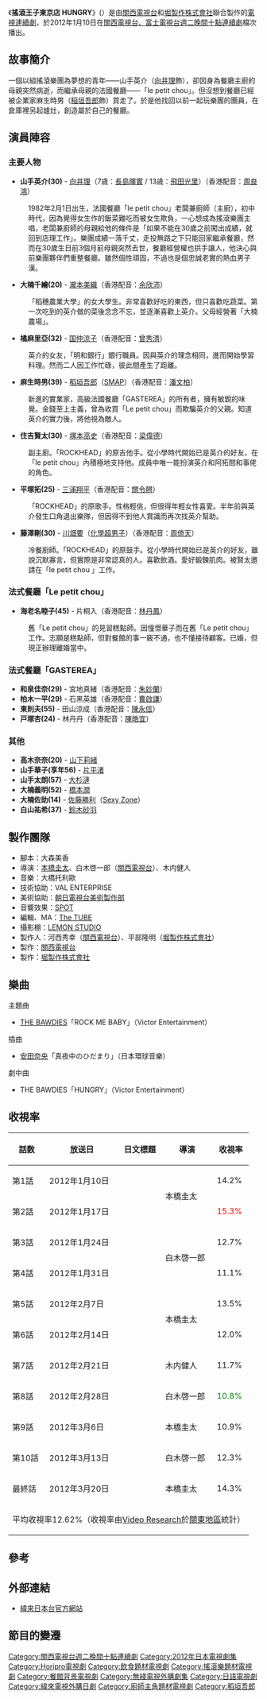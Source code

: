 {{noteTA 
|1=zh-hk:搖滾大廚;zh-tw:搖滾王子東京店 HUNGRY
}}

{{電視節目資訊框
| 名稱       = 搖滾王子東京店 HUNGRY
| 原名       = {{lang|ja|ハングリー！}}
| 圖片       = 
| 圖說       = 
| 類型       = [[料理|料理]]、[[愛情|愛情]]
| 導演       = [[本橋圭太|本橋圭太]]、[[白木啓一郎|白木啓一郎]]、[[木内健人|木内健人]]
| 編劇       = [[大森美香|大森美香]]
| 發展       = 
| 演出       = [[向井理|向井理]]、[[瀧本美織|瀧本美織]]、[[国仲涼子|国仲涼子]]、[[稲垣吾郎|稲垣吾郎]]等
| 主題曲     =  [[THE_BAWDIES|THE BAWDIES]]「 ROCK ME BABY」
| 國家       = {{JPN}}
| 地區       = {{JPN}}
| 語言       = [[日語|日語]]
| 季數       = 1
| 集數       = 11
| 製片人     = 河西秀幸（[[關西電視台|關西電視台]]）、平部隆明（[[Horipro|堀製作株式會社]]）
| 外景       = {{JPN}}
| 每集長     = 54分鐘<br />（週二 22:00 - 22:54）
| 頻道       = [[關西電視台|關西電視台]]
| 電視網     = [[關西電視台|關西電視台]]
| 音訊制式   = [[立體聲|立體聲]]
| 首播國家={{JPN}}
| 開始       = 2012年1月10日
| 結束       = 2012年3月20日
| 首播國家1= {{TWN}}
| 頻道1  = [[緯來日本台|緯來日本台]]
| 開始1    = 2012年7月17日
| 結束1    = 2012年7月31日
| 相關劇集   = 
| 首播國家2= {{HK}}
| 頻道2  = [[J2|J2]]
| 開始2    = 2012年9月22日
| 結束2    = 2012年12月1日
| 港澳名稱     = 搖滾-{大}-廚
| 台灣名稱     = 搖滾王-{子}-東京店 HUNGRY
| 中國大陸名稱 = 
| 馬新名稱     = 
| imdb_id    = 
| tv_com_id  =
| 官方網站   = http://www.ktv.jp/hungry/{{dead link|date=2017年11月 |bot=InternetArchiveBot |fix-attempted=yes }} 
}}
《'''搖滾王子東京店 HUNGRY'''》({{lang-ja|ハングリー!}}）是由[[關西電視台|關西電視台]]和[[Horipro|堀製作株式會社]]聯合製作的[[日本电视剧|電視連續劇]]，於2012年1月10日在[[關西電視台、富士電視台週二晚間十點連續劇|關西電視台、富士電視台週二晚間十點連續劇]]檔次播出。

== 故事簡介 ==
一個以組搖滾樂團為夢想的青年——山手英介（[[向井理|向井理]]飾），卻因身為餐廳主廚的母親突然病逝，而繼承母親的法國餐廳——「le petit chou」。但沒想到餐廳已經被企業家麻生時男（[[稲垣吾郎|稲垣吾郎]]飾）買走了。於是他找回以前一起玩樂團的團員，在倉庫裡另起爐灶，創造屬於自己的餐廳。

== 演員陣容 ==
=== 主要人物 ===
*'''山手英介(30)''' - [[向井理|向井理]]（7歳：[[長島暉實|長島暉實]] / 13歳：[[飛田光里|飛田光里]]）（香港配音：[[周良鴻|周良鴻]]）
: 1982年2月1日出生，法國餐廳「le petit chou」老闆兼廚師（主廚），初中時代，因為覺得女生作的飯菜難吃而被女生欺負，一心想成為搖滾樂團主唱，老闆兼廚師的母親給他的條件是「如果不能在30歲之前闖出成績，就回到店理工作」。樂團成績一落千丈，走投無路之下只能回家繼承餐廳，然而在30歲生日前3個月前母親突然去世，餐廳經營權也拱手讓人，他決心與前樂團夥伴們重整餐廳。雖然個性頑固，不過也是個忠誠老實的熱血男子漢。
*'''大楠千繪(20)''' - [[瀧本美織|瀧本美織]]（香港配音：[[余欣沛|余欣沛]]）
: 「稻穗農業大學」的女大學生。非常喜歡好吃的東西，但只喜歡吃蔬菜。第一次吃到的英介做的菜後念念不忘，並逐漸喜歡上英介。父母經營著「大楠農場」。
*'''橘麻里亞(32)''' - [[国仲涼子|国仲涼子]]（香港配音：[[曾秀清|曾秀清]]）
: 英介的女友，「明和銀行」銀行職員。因與英介的理念相同，進而開始學習料理。然而二人因工作忙碌，彼此間產生了距離。
*'''麻生時男(39)''' - [[稻垣吾郎|稻垣吾郎]]（[[SMAP|SMAP]]）（香港配音：[[潘文柏|潘文柏]]）
: 新進的實業家，高級法國餐廳「GASTEREA」的所有者，擁有敏銳的味覺。金錢至上主義，曾為收買「Le petit chou」而欺騙英介的父親。知道英介的實力後，將他視為敵人。
*'''住吉賢太(30)''' - [[塚本高史|塚本高史]]（香港配音：[[梁偉德|梁偉德]]）
: 副主廚。「ROCKHEAD」的原吉他手。從小學時代開始已是英介的好友，在「le petit chou」內積極地支持他。成員中唯一能扮演英介和阿拓間和事佬的角色。
*'''平塚拓(25)''' - [[三浦翔平|三浦翔平]]（香港配音：[[關令翹|關令翹]]）
: 「ROCKHEAD」的原歌手。性格輕佻，但很得年輕女性喜愛。半年前與英介發生口角退出樂隊，但因得不到他人賞識而再次找英介幫助。
*'''藤澤剛(30)''' - [[川畑要|川畑要]]（[[化學超男子|化學超男子]]）（香港配音：[[周倚天|周倚天]]）
: 冷餐廚師。「ROCKHEAD」的原鼓手。從小學時代開始已是英介的好友，雖說沉默寡言，但實際是非常認真的人。喜歡飲酒。愛好鍛鍊肌肉。被賢太邀請在「le petit chou 」工作。

=== 法式餐廳「Le petit chou」 ===
*'''海老名睦子(45)''' - 片桐入（香港配音：[[林丹鳳|林丹鳳]]）
: 舊「Le petit chou」的見習糕點師。因憧憬華子而在舊「Le petit chou」工作。志願是糕點師，但對餐館的事一竅不通，也不懂接待顧客。已婚，但現正辦理離婚當中。

=== 法式餐廳「GASTEREA」 ===
*'''和泉佳奈(29)''' - 宮地真緒（香港配音：[[朱妙蘭|朱妙蘭]]）
*'''柏木一平(29)''' - 石黑英雄（香港配音：[[曹啟謙|曹啟謙]]）
*'''東則夫(55)''' - 田山涼成（香港配音：[[陳永信|陳永信]]）
*'''戸塚杏(24)''' - 林丹丹（香港配音：[[陳皓宜|陳皓宜]]）

=== 其他 ===
*'''高木奈奈(20)''' - [[山下莉緒|山下莉緒]]
*'''山手華子(享年56)''' - [[片平渚|片平渚]] 
*'''山手太朗(57)''' - [[大杉漣|大杉漣]]
*'''大楠義明(52)''' - [[橋本潤|橋本潤]]
*'''大楠佐助(14)''' - [[佐藤勝利|佐藤勝利]]（[[Sexy_Zone|Sexy Zone]]）
*'''白山祐希(37)''' - [[鈴木砂羽|鈴木砂羽]]

== 製作團隊 ==
*腳本：大森美香
*導演：[[本橋圭太|本橋圭太]]、白木啓一郎（[[關西電視台|關西電視台]]）、木内健人
*音樂：大橋托利歐
*技術協助：VAL ENTERPRISE
*美術協助：[[朝日電視台美術製作部|朝日電視台美術製作部]]
*音響效果：[[SPOT|SPOT]]
*編輯、MA：[[The_TUBE|The TUBE]]
*攝影棚：[[LEMON_STUDIO|LEMON STUDIO]]
*製作人：河西秀幸（[[關西電視台|關西電視台]]）、平部隆明（[[堀製作株式會社|堀製作株式會社]]）
*製作：[[關西電視台|關西電視台]]
*製作：[[堀製作株式會社|堀製作株式會社]]

== 樂曲 ==
; 主題曲 
* [[THE_BAWDIES|THE BAWDIES]]「ROCK ME BABY」（Victor Entertainment）
; 插曲
* [[安田奈央|安田奈央]]「真夜中のひだまり」（日本環球音樂）
; 劇中曲
*THE BAWDIES「HUNGRY」（Victor Entertainment）

== 收視率 ==
{| class="wikitable" style="text-align:center;"
|-
!話数!!放送日!!日文標題!!導演!!收視率
|-
|第1話||2012年1月10日||{{lang|ja|超ドSシェフ誕生…満足させてやる!}}||rowspan="2"|本橋圭太||14.2%
|-
|第2話||2012年1月17日||{{lang|ja|ライバル店に宣戦布告！…が、閉店の危機。遂にお客が！}}||<font color=red>15.3%</font>
|-
|第3話||2012年1月24日||{{lang|ja|裏切り者の元バンドメンバーがきた! 手ごわい大女優もきた!}}||rowspan="2"|白木啓一郎||12.7%
|-
|第4話||2012年1月31日||{{lang|ja|オマール海老で真剣勝負だ!恋は涙の味だ…}}||11.1%
|-
|第5話||2012年2月7日||{{lang|ja|悪戦苦闘!子供を飯で変えてやる!}}||rowspan="2"|本橋圭太||13.5%
|-
|第6話||2012年2月14日||{{lang|ja|存続危機!アイツと遂に一世一代の勝負}}||12.0%
|-
|第7話||2012年2月21日||{{lang|ja|覆面調査員は見た!友情と恋亀裂!店は分裂}}||木内健人||11.7%
|-
|第8話||2012年2月28日||{{lang|ja|別れの時!宿敵の甘い誘惑…}}||白木啓一郎||<font color=green>10.8%</font>
|-
|第9話||2012年3月6日||{{lang|ja|まさか!結婚式で料理対決だ!}}||本橋圭太||10.9%
|-
|第10話||2012年3月13日||{{lang|ja|最後の客を最高の仲間と}}||白木啓一郎||12.3%
|-
|最終話||2012年3月20日||{{lang|ja|空腹が人を幸せにする!俺の料理を食ってくれ}}||本橋圭太||14.3%
|-
!colspan="6"|平均收視率12.62%（收視率由[[Video_Research|Video Research]]於[[關東地方|關東地區]]統計）
|}

==參考==
{{reflist}}

==外部連結==
*[http://japan.videoland.com.tw/channel/hungry/index.html 緯來日本台官方網站]{{Wayback|url=http://japan.videoland.com.tw/channel/hungry/index.html |date=20130110111525 }}

==節目的變遷==
{{電視節目的變遷|
電視台={{JPN}}[[關西電視台|關西電視台]]・[[富士電視網|富士電視網]]系|
播放檔次=[[關西電視台、富士電視台週二晚間十點連續劇|週二22點的電視連續劇]]|
節目名稱=Hungry！<br />（2012.01.10 - 2012.03.20）|
上一節目=[[HUNTER～那些女子、賞金獵人～|HUNTER～那些女子、賞金獵人～]]<br />（2011.10.11 - 2011.12.13）|
下一節目=[[37歲成為醫生的我〜實習醫生的純情故事〜|37歲成為醫生的我〜實習醫生的純情故事〜]]<br />（2012.04.10 - 2012.06.19）|
}}
{{電視節目的變遷
|電視台={{flagicon|Taiwan}} [[緯來日本台|緯來日本台]]
|播放檔次= 週一至週五 21:00－22:00
|節目名稱=搖滾王子東京店HUNGRY<br />（2012.07.17 - 2012.07.31）
|上一節目=[[LUCKY_7_女王偵探社|LUCKY 7 女王偵探社]]<br />（2012.07.03 - 2012.07.16）
|下一節目=[[美女沒人愛|美女沒人愛]]<br />（2012.08.01 - 2012.08.14）
}}
{{電視節目的變遷
|電視台= {{flagicon|HK}} 香港 [[無綫電視|無綫電視]][[J2台|J2台]]
|播放檔次= 星期六 21:35－22:35<br />9月22日 21:35-22:50<br />12月1日 21:35-22:45
|節目名稱= 搖滾大廚<br />（2012.09.22 - 2012.12.01）
|上一節目= [[推理要在晚餐後#電視劇|推理要在晚餐後]]<br />（2012.07.07 - 2012.09.15）
|下一節目= [[女管家三田|女管家三田]]<br />（2012.12.08 - 2013.03.02）
|2播放檔次= 星期一至五 14:00 - 15:00<br />5月12日及26日 14:00 - 15:15
|2節目名稱= 搖滾大廚<br />（2014.05.12 - 2014.05.26）
|2上一節目= [[懷抱太陽的月亮|懷抱太陽的月亮]]<br />（2014.04.10 - 2014.05.09）
|2下一節目= [[吉列合唱團|吉列合唱團]]（第三季）<br />（2014.05.27 - 2014.06.25）
}}
{{關西電視台週二晚間十點連續劇}}
{{2012年台灣播出之日劇}}

{{DEFAULTSORT:Hungry}}
[[Category:關西電視台週二晚間十點連續劇|Category:關西電視台週二晚間十點連續劇]]
[[Category:2012年日本電視劇集|Category:2012年日本電視劇集]]
[[Category:Horipro電視劇|Category:Horipro電視劇]]
[[Category:飲食題材電視劇|Category:飲食題材電視劇]]
[[Category:搖滾樂題材電視劇|Category:搖滾樂題材電視劇]]
[[Category:餐館背景電視劇|Category:餐館背景電視劇]]
[[Category:無綫電視外購劇集|Category:無綫電視外購劇集]]
[[Category:日語電視劇|Category:日語電視劇]]
[[Category:緯來電視外購日劇|Category:緯來電視外購日劇]]
[[Category:廚師主角題材電視劇|Category:廚師主角題材電視劇]]
[[Category:稻垣吾郎|Category:稻垣吾郎]]
